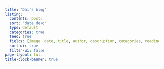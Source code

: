 ```yaml
---
title: "Dai's blog"
listing:
  contents: posts
  sort: "date desc"
  type: default
  categories: true
  feed: true
  fields: [image, date, title, author, description, categories, reading-time]
  sort-ui: true
  filter-ui: false
page-layout: full
title-block-banner: true
---
```

